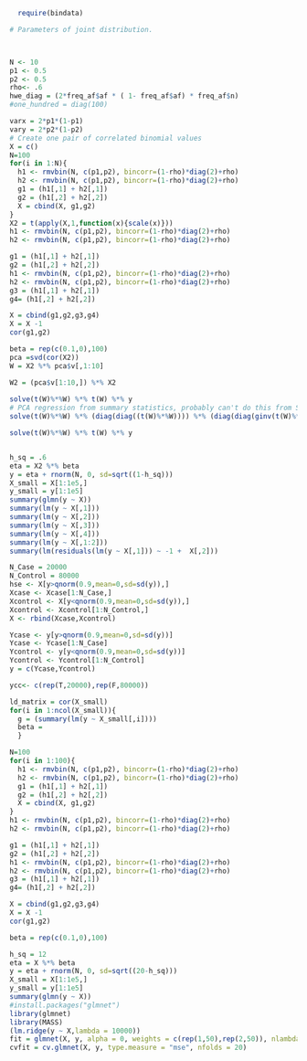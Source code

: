 ```r
  require(bindata)

# Parameters of joint distribution.



N <- 10
p1 <- 0.5
p2 <- 0.5
rho<- .6
hwe_diag = (2*freq_af$af * ( 1- freq_af$af) * freq_af$n)
#one_hundred = diag(100)

varx = 2*p1*(1-p1)
vary = 2*p2*(1-p2)
# Create one pair of correlated binomial values
X = c()
N=100
for(i in 1:N){
  h1 <- rmvbin(N, c(p1,p2), bincorr=(1-rho)*diag(2)+rho)
  h2 <- rmvbin(N, c(p1,p2), bincorr=(1-rho)*diag(2)+rho)
  g1 = (h1[,1] + h2[,1])
  g2 = (h1[,2] + h2[,2])
  X = cbind(X, g1,g2)
}
X2 = t(apply(X,1,function(x){scale(x)}))
h1 <- rmvbin(N, c(p1,p2), bincorr=(1-rho)*diag(2)+rho)
h2 <- rmvbin(N, c(p1,p2), bincorr=(1-rho)*diag(2)+rho)

g1 = (h1[,1] + h2[,1])
g2 = (h1[,2] + h2[,2])
h1 <- rmvbin(N, c(p1,p2), bincorr=(1-rho)*diag(2)+rho)
h2 <- rmvbin(N, c(p1,p2), bincorr=(1-rho)*diag(2)+rho)
g3 = (h1[,1] + h2[,1])
g4= (h1[,2] + h2[,2])

X = cbind(g1,g2,g3,g4)
X = X -1
cor(g1,g2)

beta = rep(c(0.1,0),100)
pca =svd(cor(X2))
W = X2 %*% pca$v[,1:10]

W2 = (pca$v[1:10,]) %*% X2
 
solve(t(W)%*%W) %*% t(W) %*% y
# PCA regression from summary statistics, probably can't do this from SS.
solve(t(W)%*%W) %*% (diag(diag((t(W)%*%W)))) %*% (diag(diag(ginv(t(W)%*%W))) %*% t(W) %*% y)

solve(t(W)%*%W) %*% t(W) %*% y


h_sq = .6
eta = X2 %*% beta
y = eta + rnorm(N, 0, sd=sqrt((1-h_sq)))
X_small = X[1:1e5,]
y_small = y[1:1e5]
summary(glmn(y ~ X))
summary(lm(y ~ X[,1]))
summary(lm(y ~ X[,2]))
summary(lm(y ~ X[,3]))
summary(lm(y ~ X[,4]))
summary(lm(y ~ X[,1:2]))
summary(lm(residuals(lm(y ~ X[,1])) ~ -1 +  X[,2]))

N_Case = 20000
N_Control = 80000
hse <- X[y>qnorm(0.9,mean=0,sd=sd(y)),]
Xcase <- Xcase[1:N_Case,]
Xcontrol <- X[y<qnorm(0.9,mean=0,sd=sd(y)),]
Xcontrol <- Xcontrol[1:N_Control,]
X <- rbind(Xcase,Xcontrol)

Ycase <- y[y>qnorm(0.9,mean=0,sd=sd(y))]
Ycase <- Ycase[1:N_Case]
Ycontrol <- y[y<qnorm(0.9,mean=0,sd=sd(y))]
Ycontrol <- Ycontrol[1:N_Control]
y = c(Ycase,Ycontrol)

ycc<- c(rep(T,20000),rep(F,80000))

ld_matrix = cor(X_small)
for(i in 1:ncol(X_small)){
  g = (summary(lm(y ~ X_small[,i])))
  beta = 
  }


```


```r
N=100
for(i in 1:100){
  h1 <- rmvbin(N, c(p1,p2), bincorr=(1-rho)*diag(2)+rho)
  h2 <- rmvbin(N, c(p1,p2), bincorr=(1-rho)*diag(2)+rho)
  g1 = (h1[,1] + h2[,1])
  g2 = (h1[,2] + h2[,2])
  X = cbind(X, g1,g2)
}
h1 <- rmvbin(N, c(p1,p2), bincorr=(1-rho)*diag(2)+rho)
h2 <- rmvbin(N, c(p1,p2), bincorr=(1-rho)*diag(2)+rho)

g1 = (h1[,1] + h2[,1])
g2 = (h1[,2] + h2[,2])
h1 <- rmvbin(N, c(p1,p2), bincorr=(1-rho)*diag(2)+rho)
h2 <- rmvbin(N, c(p1,p2), bincorr=(1-rho)*diag(2)+rho)
g3 = (h1[,1] + h2[,1])
g4= (h1[,2] + h2[,2])

X = cbind(g1,g2,g3,g4)
X = X -1
cor(g1,g2)

beta = rep(c(0.1,0),100)

h_sq = 12
eta = X %*% beta
y = eta + rnorm(N, 0, sd=sqrt((20-h_sq)))
X_small = X[1:1e5,]
y_small = y[1:1e5]
summary(glmn(y ~ X))
#install.packages("glmnet")
library(glmnet)
library(MASS)
(lm.ridge(y ~ X,lambda = 10000))
fit = glmnet(X, y, alpha = 0, weights = c(rep(1,50),rep(2,50)), nlambda = 20)
cvfit = cv.glmnet(X, y, type.measure = "mse", nfolds = 20)
```